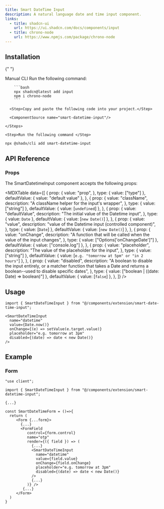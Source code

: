 ```yaml
---
title: Smart DateTime Input
description: A natural language date and time input component.
links:
  - title: shadcn-ui
    url: https://ui.shadcn.com/docs/components/input
  - title: chrono-node
    url: https://www.npmjs.com/package/chrono-node
---
```


<ComponentPreview name="smart-datetime-input-demo" />

## Installation

<Tabs defaultValue="manual">

{" "}

<TabsList>
  <TabsTrigger value="manual">Manual</TabsTrigger>
  <TabsTrigger value="cli">CLI</TabsTrigger>
</TabsList>

  <TabsContent value="manual">
    <Steps>
      <Step>Run the following command:</Step>

        ```bash
        npx shadcn@latest add input
        npm i chrono-node
        ```

      <Step>Copy and paste the following code into your project.</Step>

      <ComponentSource name="smart-datetime-input"/>

    </Steps>

  </TabsContent>
  <TabsContent value="cli">

    <Step>Run the following command </Step>

```bash
npx @shadx/cli add smart-datetime-input
```

  </TabsContent>

</Tabs>

## API Reference

### Props

The SmartDatetimeInput component accepts the following props:

<MDXTable
  data={[
    {
      prop: {
        value: "prop",
      },
      type: { value: ["type"] },
      defaultValue: { value: "default value" },
    },
    {
      prop: {
        value: "className",
        description: "A className helper for the input's wrapper",
      },
      type: { value: ["string"] },
      defaultValue: { value: [`undefined`] },
    },
    {
      prop: {
        value: "defaultValue",
        description: "The initial value of the Datetime input",
      },
      type: { value: `Date` },
      defaultValue: { value: [`new Date()`] },
    },
    {
      prop: {
        value: "value",
        description: "value of the Datetime input (controlled component)",
      },
      type: { value: [`Date`] },
      defaultValue: { value: [`new Date()`] },
    },
    {
      prop: {
        value: "onChange",
        description:
          "A function that will be called when the value of the input changes",
      },
      type: { value: ["Options['onChangeDate']"] },
      defaultValue: { value: ["console.log"] },
    },
    {
      prop: {
        value: "placeholder",
        description: "The value of the placeholder for the input",
      },
      type: { value: ["string"] },
      defaultValue: { value: [`e.g. "tomorrow at 5pm" or "in 2 hours"`] },
    },
    {
      prop: {
        value: "disabled",
        description:
          "A boolean to disable the input entirely, or a matcher function that takes a Date and returns a boolean--used to disable specific dates",
      },
      type: { value: ["boolean | ((date: Date) => boolean)"] },
      defaultValue: { value: [`false`] },
    },
  ]}
/>

## Usage

```tsx
import { SmartDateTimeInput } from "@/components/extension/smart-date-time-input";
```

```tsx
<SmartDateTimeInput
  name="datetime"
  value={Date.now()}
  onChange={(e) => setValue(e.target.value)}
  placeholder="e.g. tomorrow at 3pm"
  disabled={(date) => date < new Date()}
/>
```

## Example

### Form

```tsx showLineNumbers {1 , 3 , 16-23  }
"use client";

import { SmartDateTimeInput } from "@/components/extension/smart-datetime-input";

{...}

const SmartDateTimeForm = ()=>{
  return (
     <Form {...form}>
       {...}
       <FormField
          control={form.control}
          name="otp"
          render={({ field }) => (
            {...}
            <SmartDateTimeInput
              name="datetime"
              value={field.value}
              onChange={field.onChange}
              placeholder="e.g. tomorrow at 3pm"
              disabled={(date) => date < new Date()}
            />
            {...}
          )} />
        {...}
     </Form>
  )
}
```

<ComponentPreview name="smart-datetime-input-zod" />
